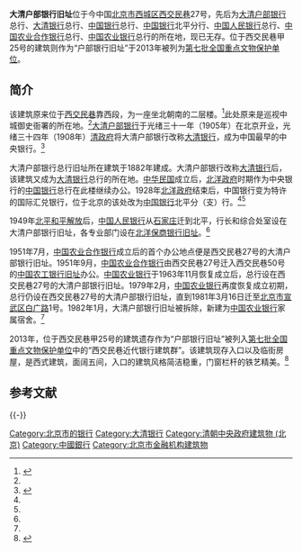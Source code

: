 {{文物保护单位
| 级别 = 全国
| 名称 = 西交民巷近代银行建筑群
| 子项 = 户部银行旧址
| 图片 = [[File:北京大清户部银行旧址_2021-09-03.jpg|250px]]
| 编号 = 7-1612
| 分类 = 近现代重要史迹及代表性建筑
| 时代 = 清至民国
| 所在 = [[北京市|北京市]][[西城区|西城区]]
| 登录 = 2013年3月5日
| Cat = 北京全国重点文物保护单位
}}

'''大清户部银行旧址'''位于今中国[[北京市|北京市]][[西城区|西城区]][[西交民巷|西交民巷]]27号，先后为[[大清户部银行|大清户部银行]]总行、[[大清银行|大清银行]]总行、[[中国银行|中国银行]]总行、[[中国银行|中国银行]]北平分行、[[中国人民银行|中国人民银行]]总行、[[中国农业合作银行|中国农业合作银行]]总行、[[中国农业银行|中国农业银行]]总行的所在地，现已无存。位于西交民巷甲25号的建筑则作为“户部银行旧址”于2013年被列为[[第七批全国重点文物保护单位|第七批全国重点文物保护单位]]。

==简介==
该建筑原来位于[[西交民巷|西交民巷]]靠西段，为一座坐北朝南的二层楼。<ref name=gjzx>{{Cite web |url=http://gb.cri.cn/3601/2004/05/21/109@167382.htm |title=北京西交民巷的"百年银行史" ，国际在线，2004-05-21 |accessdate=2013-04-15 |archive-date=2013-05-17 |archive-url=https://web.archive.org/web/20130517062913/http://gb.cri.cn/3601/2004/05/21/109@167382.htm |dead-url=no }}</ref>此处原来是巡视中城御史衙署的所在地。<ref name=bjxcb/>[[大清户部银行|大清户部银行]]于光绪三十一年（1905年）在北京开业，光绪三十四年（1908年）[[清政府|清政府]]将大清户部银行改称[[大清银行|大清银行]]，成为中国最早的中央银行。<ref name=rmw>{{Cite web |url=http://finance.people.com.cn/bank/GB/202474/223493/223497/14821847.html |title=中国农业银行总行办公地址变迁历史及新旧大楼对比，人民网，2011年06月03日 |access-date=2013年4月15日 |archive-date=2011年7月18日 |archive-url=https://web.archive.org/web/20110718073326/http://finance.people.com.cn/bank/GB/202474/223493/223497/14821847.html |dead-url=no }}</ref>

大清户部银行总行旧址所在建筑于1882年建成。大清户部银行改称[[大清银行|大清银行]]后，该建筑又成为[[大清银行|大清银行]]总行的所在地。[[中华民国|中华民国]]成立后，[[北洋政府|北洋政府]]时期作为中央银行的[[中国银行|中国银行]]总行在此楼继续办公。1928年[[北洋政府|北洋政府]]结束后，中国银行变为特许的国际汇兑银行，位于北京的该处改为[[中国银行|中国银行]]北平分（支）行。<ref name=gjzx/><ref name=rmw/>

1949年[[北平和平解放|北平和平解放]]后，[[中国人民银行|中国人民银行]]从[[石家庄|石家庄]]迁到北平，行长和综合处室设在大清户部银行旧址，各专业部门设在[[北洋保商银行|北洋保商银行旧址]]。<ref name=gjzx/>

1951年7月，[[中国农业合作银行|中国农业合作银行]]成立后的首个办公地点便是西交民巷27号的大清户部银行旧址。1951年9月，[[中国农业合作银行|中国农业合作银行]]由西交民巷27号迁入西交民巷50号的[[中国农工银行旧址|中国农工银行旧址]]办公。[[中国农业银行|中国农业银行]]于1963年11月恢复成立后，总行设在西交民巷27号的大清户部银行旧址。1979年2月，[[中国农业银行|中国农业银行]]再度恢复成立初期，总行仍设在西交民巷27号的大清户部银行旧址，直到1981年3月16日迁至[[北京市|北京市]][[宣武区|宣武区]][[白广路|白广路]]1号。1982年1月，大清户部银行旧址被拆除，新建为[[中国农业银行|中国农业银行]]家属宿舍。<ref name=rmw/>

2013年，位于西交民巷甲25号的建筑遗存作为“户部银行旧址”被列入[[第七批全国重点文物保护单位|第七批全国重点文物保护单位]]中的“西交民巷近代银行建筑群”。该建筑现存入口以及临街房屋，是西式建筑，面阔五间，入口的建筑风格简洁稳重，门窗栏杆的铁艺精美。<ref name=bjxcb>{{Cite web |url=http://www.bjxch.gov.cn/BJXCHHuDongJiaoLiu/BJXCHXCBAXiangQing.ycs?GUID=540638 |title=我区新增十处全国重点文物保护单位概况，北京西城报，2013-07-05 |access-date=2013-09-16 |archive-date=2014-01-06 |archive-url=https://web.archive.org/web/20140106040555/http://www.bjxch.gov.cn/BJXCHHuDongJiaoLiu/BJXCHXCBAXiangQing.ycs?GUID=540638 |dead-url=no }}</ref>

== 参考文献 ==
{{Reflist}}

{{-}}
{{北京全国重点文物保护单位}}
[[Category:北京市的银行|Category:北京市的银行]]
[[Category:大清银行|Category:大清银行]]
[[Category:清朝中央政府建筑物_(北京)|Category:清朝中央政府建筑物 (北京)]]
[[Category:中國銀行|Category:中國銀行]]
[[Category:北京市金融机构建筑物|Category:北京市金融机构建筑物]]